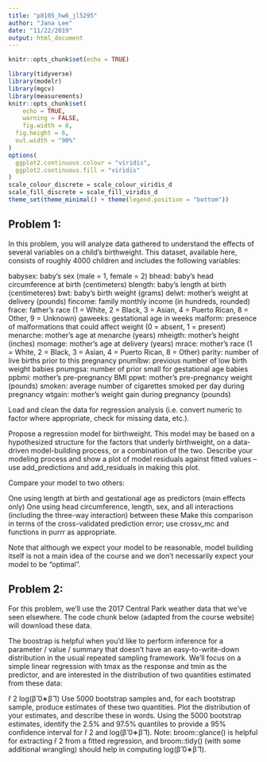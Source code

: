 ```yaml
---
title: "p8105_hw6_jl5295"
author: "Jana Lee"
date: "11/22/2019"
output: html_document
---
```


```r
knitr::opts_chunk$set(echo = TRUE)

library(tidyverse)
library(modelr)
library(mgcv)
library(measurements)
knitr::opts_chunk$set(
	echo = TRUE,
	warning = FALSE,
	fig.width = 8, 
  fig.height = 6,
  out.width = "90%"
)
options(
  ggplot2.continuous.colour = "viridis",
  ggplot2.continuous.fill = "viridis"
)
scale_colour_discrete = scale_colour_viridis_d
scale_fill_discrete = scale_fill_viridis_d
theme_set(theme_minimal() + theme(legend.position = "bottom"))
```


## Problem 1:
In this problem, you will analyze data gathered to understand the effects of several variables on a child’s birthweight. This dataset, available here, consists of roughly 4000 children and includes the following variables:

babysex: baby’s sex (male = 1, female = 2)
bhead: baby’s head circumference at birth (centimeters)
blength: baby’s length at birth (centimeteres)
bwt: baby’s birth weight (grams)
delwt: mother’s weight at delivery (pounds)
fincome: family monthly income (in hundreds, rounded)
frace: father’s race (1 = White, 2 = Black, 3 = Asian, 4 = Puerto Rican, 8 = Other, 9 = Unknown)
gaweeks: gestational age in weeks
malform: presence of malformations that could affect weight (0 = absent, 1 = present)
menarche: mother’s age at menarche (years)
mheigth: mother’s height (inches)
momage: mother’s age at delivery (years)
mrace: mother’s race (1 = White, 2 = Black, 3 = Asian, 4 = Puerto Rican, 8 = Other)
parity: number of live births prior to this pregnancy
pnumlbw: previous number of low birth weight babies
pnumgsa: number of prior small for gestational age babies
ppbmi: mother’s pre-pregnancy BMI
ppwt: mother’s pre-pregnancy weight (pounds)
smoken: average number of cigarettes smoked per day during pregnancy
wtgain: mother’s weight gain during pregnancy (pounds)

Load and clean the data for regression analysis (i.e. convert numeric to factor where appropriate, check for missing data, etc.).

Propose a regression model for birthweight. This model may be based on a hypothesized structure for the factors that underly birthweight, on a data-driven model-building process, or a combination of the two. Describe your modeling process and show a plot of model residuals against fitted values – use add_predictions and add_residuals in making this plot.

Compare your model to two others:

One using length at birth and gestational age as predictors (main effects only)
One using head circumference, length, sex, and all interactions (including the three-way interaction) between these
Make this comparison in terms of the cross-validated prediction error; use crossv_mc and functions in purrr as appropriate.

Note that although we expect your model to be reasonable, model building itself is not a main idea of the course and we don’t necessarily expect your model to be “optimal”.


## Problem 2:

For this problem, we’ll use the 2017 Central Park weather data that we’ve seen elsewhere. The code chunk below (adapted from the course website) will download these data.

The boostrap is helpful when you’d like to perform inference for a parameter / value / summary that doesn’t have an easy-to-write-down distribution in the usual repeated sampling framework. We’ll focus on a simple linear regression with tmax as the response and tmin as the predictor, and are interested in the distribution of two quantities estimated from these data:

r̂ 2
log(β̂ 0∗β̂ 1)
Use 5000 bootstrap samples and, for each bootstrap sample, produce estimates of these two quantities. Plot the distribution of your estimates, and describe these in words. Using the 5000 bootstrap estimates, identify the 2.5% and 97.5% quantiles to provide a 95% confidence interval for r̂ 2 and log(β̂ 0∗β̂ 1). Note: broom::glance() is helpful for extracting r̂ 2 from a fitted regression, and broom::tidy() (with some additional wrangling) should help in computing log(β̂ 0∗β̂ 1).
